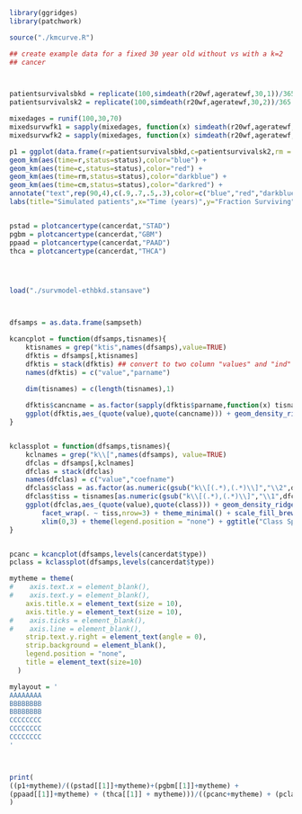 

```r


library(ggridges)
library(patchwork)

source("./kmcurve.R")

## create example data for a fixed 30 year old without vs with a k=2
## cancer



patientsurvivalsbkd = replicate(100,simdeath(r20wf,ageratewf,30,1))/365
patientsurvivalsk2 = replicate(100,simdeath(r20wf,ageratewf,30,2))/365

mixedages = runif(100,30,70)
mixedsurvwfk1 = sapply(mixedages, function(x) simdeath(r20wf,ageratewf,x,1)/365)
mixedsurvwfk2 = sapply(mixedages, function(x) simdeath(r20wf,ageratewf,x,2)/365)

p1 = ggplot(data.frame(r=patientsurvivalsbkd,c=patientsurvivalsk2,rm = mixedsurvwfk1, cm=mixedsurvwfk2, status=rep(1,length(patientsurvivalsbkd)))) +
geom_km(aes(time=r,status=status),color="blue") +
geom_km(aes(time=c,status=status),color="red") +
geom_km(aes(time=rm,status=status),color="darkblue") +
geom_km(aes(time=cm,status=status),color="darkred") +
annotate("text",rep(90,4),c(.9,.7,.5,.3),color=c("blue","red","darkblue","darkred"),label=c("Random 30 year old women","Random 30 year old women cancer k=2","Random uniform(30,70) year old women","Random uniform(30,70) year old women k=2"),hjust="right")+
labs(title="Simulated patients",x="Time (years)",y="Fraction Surviving")


pstad = plotcancertype(cancerdat,"STAD")
pgbm = plotcancertype(cancerdat,"GBM")
ppaad = plotcancertype(cancerdat,"PAAD")
thca = plotcancertype(cancerdat,"THCA")




load("./survmodel-ethbkd.stansave")



dfsamps = as.data.frame(sampseth)

kcancplot = function(dfsamps,tisnames){
	ktisnames = grep("ktis",names(dfsamps),value=TRUE)
	dfktis = dfsamps[,ktisnames]
	dfktis = stack(dfktis) ## convert to two column "values" and "ind" with "ind" being the name of the variable
	names(dfktis) = c("value","parname")
	
	dim(tisnames) = c(length(tisnames),1)

	dfktis$cancname = as.factor(sapply(dfktis$parname,function(x) tisnames[x]))
	ggplot(dfktis,aes_(quote(value),quote(cancname))) + geom_density_ridges()+ theme_minimal() + scale_fill_brewer(palette="Paired") + xlim(0,22) + labs(x="ktis multiplier",y="Cancer Type",title="Tissue Specific Effects")
}


kclassplot = function(dfsamps,tisnames){
	kclnames = grep("k\\[",names(dfsamps), value=TRUE)
	dfclas = dfsamps[,kclnames]
	dfclas = stack(dfclas)
	names(dfclas) = c("value","coefname")
	dfclas$class = as.factor(as.numeric(gsub("k\\[(.*),(.*)\\]","\\2",dfclas$coefname)))
	dfclas$tiss = tisnames[as.numeric(gsub("k\\[(.*),(.*)\\]","\\1",dfclas$coefname))]
	ggplot(dfclas,aes_(quote(value),quote(class))) + geom_density_ridges() +
		facet_wrap(. ~ tiss,nrow=3) + theme_minimal() + scale_fill_brewer(palette = "Paired") +
		xlim(0,3) + theme(legend.position = "none") + ggtitle("Class Specific Coefficients")
}


pcanc = kcancplot(dfsamps,levels(cancerdat$type))
pclass = kclassplot(dfsamps,levels(cancerdat$type))

mytheme = theme(
#    axis.text.x = element_blank(),
#    axis.text.y = element_blank(),
    axis.title.x = element_text(size = 10),
    axis.title.y = element_text(size = 10),
#    axis.ticks = element_blank(),
#    axis.line = element_blank(),
    strip.text.y.right = element_text(angle = 0),
    strip.background = element_blank(),
    legend.position = "none",
    title = element_text(size=10)
  )

mylayout = '
AAAAAAAA
BBBBBBBB
BBBBBBBB
CCCCCCCC
CCCCCCCC
CCCCCCCC
'



print(
((p1+mytheme)/((pstad[[1]]+mytheme)+(pgbm[[1]]+mytheme) +
(ppaad[[1]]+mytheme) + (thca[[1]] + mytheme)))/((pcanc+mytheme) + (pclass+mytheme))+plot_layout(design=mylayout) +plot_annotation(tag_levels = "A")
)



```
